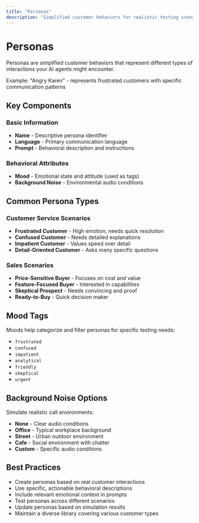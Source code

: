 ```yaml
---
title: "Personas"
description: "Simplified customer behaviors for realistic testing scenarios"
---
```


# Personas

Personas are simplified customer behaviors that represent different types of interactions your AI agents might encounter.

<Info>
Example: "Angry Karen" - represents frustrated customers with specific communication patterns
</Info>

## Key Components

### Basic Information
- **Name** - Descriptive persona identifier
- **Language** - Primary communication language
- **Prompt** - Behavioral description and instructions

### Behavioral Attributes
- **Mood** - Emotional state and attitude (used as tags)
- **Background Noise** - Environmental audio conditions

## Common Persona Types

### Customer Service Scenarios
- **Frustrated Customer** - High emotion, needs quick resolution
- **Confused Customer** - Needs detailed explanations
- **Impatient Customer** - Values speed over detail
- **Detail-Oriented Customer** - Asks many specific questions

### Sales Scenarios
- **Price-Sensitive Buyer** - Focuses on cost and value
- **Feature-Focused Buyer** - Interested in capabilities
- **Skeptical Prospect** - Needs convincing and proof
- **Ready-to-Buy** - Quick decision maker

## Mood Tags

Moods help categorize and filter personas for specific testing needs:
- `frustrated`
- `confused`
- `impatient`
- `analytical`
- `friendly`
- `skeptical`
- `urgent`

## Background Noise Options

Simulate realistic call environments:
- **None** - Clear audio conditions
- **Office** - Typical workplace background
- **Street** - Urban outdoor environment
- **Cafe** - Social environment with chatter
- **Custom** - Specific audio conditions

## Best Practices

- Create personas based on real customer interactions
- Use specific, actionable behavioral descriptions
- Include relevant emotional context in prompts
- Test personas across different scenarios
- Update personas based on simulation results
- Maintain a diverse library covering various customer types